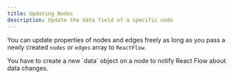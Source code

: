 ```yaml
---
title: Updating Nodes
description: Update the data field of a specific node
---
```



You can update properties of nodes and edges freely as long as you pass a newly created `nodes` or `edges` array to `ReactFlow`.

<Callout type="info">
  You have to create a new `data` object on a node to notify React Flow about
  data changes.
</Callout>
<br />

<RemoteCodeViewer route="examples/nodes/update-node" framework="react" />
